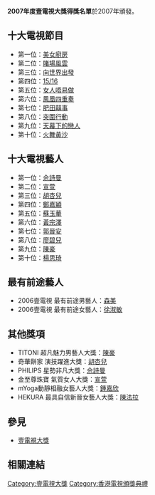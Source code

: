 '''2007年度壹電視大獎得獎名單'''於2007年頒發。

== 十大電視節目 ==
*第一位：[[美女廚房|美女廚房]]
*第二位：[[賭場風雲|賭場風雲]]
*第三位：[[向世界出發|向世界出發]]
*第四位：[[15/16|15/16]]
*第五位：[[女人唔易做|女人唔易做]]
*第六位：[[鳳凰四重奏|鳳凰四重奏]]
*第七位：[[肥田囍事|肥田囍事]]
*第八位：[[突圍行動|突圍行動]]
*第九位：[[天幕下的戀人|天幕下的戀人]]
*第十位：[[火舞黃沙|火舞黃沙]]
 
== 十大電視藝人 ==
*第一位：[[佘詩曼|佘詩曼]]
*第二位：[[宣萱|宣萱]]
*第三位：[[胡杏兒|胡杏兒]]
*第四位：[[鄭嘉穎|鄭嘉穎]]
*第五位：[[蘇玉華|蘇玉華]]
*第六位：[[黃宗澤|黃宗澤]]
*第七位：[[郭晉安|郭晉安]]
*第八位：[[廖碧兒|廖碧兒]]
*第九位：[[陳豪_(演員)|陳豪]]
*第十位：[[楊思琦|楊思琦]]

== 最有前途藝人 ==
*2006壹電視 最有前途男藝人：[[森美|森美]]
*2006壹電視 最有前途女藝人：[[徐淑敏|徐淑敏]]

== 其他獎項 ==
*TITONI 超凡魅力男藝人大獎：[[陳豪_(演員)|陳豪]]
*奇華餅家 演技躍進大獎：[[胡杏兒|胡杏兒]]
*PHILIPS 星勢非凡大獎：[[佘詩曼|佘詩曼]]
*金至尊珠寶 氣質女人大獎：[[宣萱|宣萱]]
*mYoga動靜相融女藝人大獎：[[鍾嘉欣|鍾嘉欣]]
*HEKURA 最具自信新晉女藝人大獎：[[陳法拉|陳法拉]]

==參見==
*[[壹電視大獎|壹電視大獎]]

== 相關連結 ==
{{壹電視大獎}}
{{香港電視頒獎典禮}}

[[Category:壹電視大獎|Category:壹電視大獎]]
[[Category:香港電視頒獎典禮|Category:香港電視頒獎典禮]]